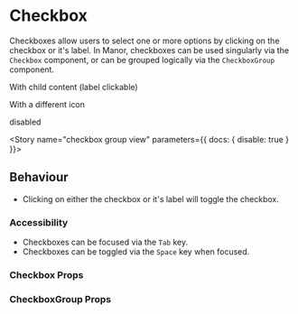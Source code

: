 
<Meta title="Components|Checkbox" component={Checkbox} />

# Checkbox

Checkboxes allow users to select one or more options by clicking on the checkbox or it's label. In Manor, checkboxes can
be used singularly via the `Checkbox` component, or can be grouped logically via the `CheckboxGroup` component.

<Preview>
  <Story name="checkbox">
    <FluidContainer>
      <Row>
        <Column>
          <Checkbox id="A-1" isSelected><p>With child content (label clickable)</p></Checkbox>
          <Checkbox id="A-2" icon={faTimes}><p>With a different icon</p></Checkbox>
          <Checkbox id="A-4" disabled><p>disabled</p></Checkbox>
          <Checkbox id="A-3" />
        </Column>
      </Row>
    </FluidContainer>
  </Story>
</Preview>

<Story name="checkbox group view" parameters={{ docs: { disable: true } }}>
  <CheckboxGroupView />
</Story>

## Behaviour

* Clicking on either the checkbox or it's label will toggle the checkbox.

### Accessibility
* Checkboxes can be focused via the `Tab` key.
* Checkboxes can be toggled via the `Space` key when focused.

### Checkbox Props

<Props of={Checkbox} />

### CheckboxGroup Props

<Props of={CheckboxGroup} />
